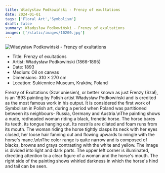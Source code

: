 ```yaml
---
title: Władysław Podkowiński - Frenzy of exultations
date: 2024-01-01
tags: ['Floral Art','Symbolism']
draft: false
summary: Władysław Podkowiński - Frenzy of exultations
images: ['/static/images/10200.jpg']
---
```


![Władysław Podkowiński - Frenzy of exultations](/static/images/10200.jpg)

* Title: Frenzy of exultations
* Artist: Władysław Podkowiński (1866-1895)
* Date: 1893
* Medium: Oil on canvas
* Dimensions: 310 × 270 cm
* Location: Sukiennice Museum, Kraków, Poland

Frenzy of Exultations (Szał uniesień), or better known as just Frenzy (Szał), is an 1893 painting by Polish artist Władysław Podkowiński and is credited as the most famous work in his output. It is considered the first work of Symbolism in Polish art, during a period when Poland was partitioned between its neighbours- Russia, Germany and Austria.\nThe painting shows a nude, redheaded woman riding a black, frenetic horse. The horse bares its teeth, its tongue hanging out. Its nostrils are dilated and foam runs from its mouth. The woman riding the horse tightly clasps its neck with her eyes closed, her loose hair fanning out and flowing upwards to mingle with the horse's mane.\n\nThe color range is quite narrow and is composed of blacks, browns and grays contrasting with the white and yellow. The image is divided into light and dark parts. The upper left corner is illuminated, directing attention to a clear figure of a woman and the horse's mouth. The right side of the painting shows whirled darkness in which the horse's hind and tail can be seen.
